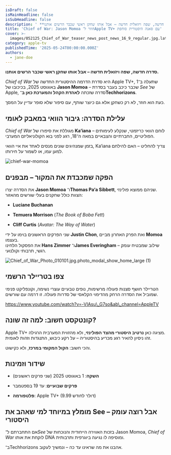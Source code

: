 ```yaml
---
isDraft: false
isMainHeadline: false
isSubHeadline: false
description: ' **סדרה חדשה, שפה ויזואלית חדשה – אבל אותו שחקן ראשי שכבר הרשים אותנו.**  _Chief of War_ היא סדרת הדרמה ההיסטורית החדשה של Apple TV+, שתעלה '
title: 'Chief of War: Jason Momoa חוזר ל־Apple TV+ עם סאגה היסטורית סוחפת'
cover: >-
  images/052125_Chief_of_War_teaser_news_post_news_16_9_regular.jpg.latest_news_og.webp
category: apple-tv
publishedTime: '2025-05-24T00:00:00.000Z'
authors:
  - jane-doe
---
```


**סדרה חדשה, שפה ויזואלית חדשה – אבל אותו שחקן ראשי שכבר הרשים אותנו.**

_Chief of War_ היא סדרת הדרמה ההיסטורית החדשה של Apple TV+, שתעלה ב־1 באוגוסט 2025, בכיכובו של **Jason Momoa** – שכבר כיכב בעבר בסדרת _See_ של Apple, סדרה שזכתה **לאהדת הקהל והמערכת כאן ב־Techhorizons**.

כעת הוא חוזר, לא רק כשחקן אלא גם כיוצר שותף, עם סיפור שלא סופר עדיין על המסך.

## **עלילת הסדרה: גיבור הוואי במאבק לאומי**

_Chief of War_ מגוללת את סיפורו של **Ka‘iana** – לוחם הוואי כריזמטי, שנקלע לעימותים הפוליטיים, החברתיים והצבאיים במאה ה־18, רגע לפני בוא הקולוניאליזם המערבי.

בזמן שמנהיגים שונים מנסים לאחד את איי הוואי, Ka‘iana צריך להחליט – האם להילחם למען עמו, או לשמור על חירותו.

![chief-war-momoa](images/p28468319_b_h8_ac.webp)

## **הפקה שמכבדת את המקור – מבפנים**

את הסדרה יצרו **Jason Momoa** ו־**Thomas Pa‘a Sibbett**, שניהם ממוצא פולינזי.  
הצוות כולל שחקנים בעלי שורשים מהאזור:

- **Luciane Buchanan**
    
- **Temuera Morrison** (_The Book of Boba Fett_)
    
- **Cliff Curtis** (_Avatar: The Way of Water_)
    

שני הפרקים הראשונים בוימו על ידי **Justin Chon**, ואת הפרק האחרון מביים **Momoa** בעצמו.  
את הפסקול הלחינו **Hans Zimmer** ו־**James Everingham** – שילוב שמבטיח עומק רגשי, תרבותי וקולנועי.

![Chief_of_War_Photo_010101.jpg.photo_modal_show_home_large (1)](images/Chief_of_War_Photo_010101.jpg.photo_modal_show_home_large-1-1600x900.webp)

## **צפו בטריילר הרשמי**

הטריילר חושף סצנות פעולה מרשימות, נופים טבעיים עוצרי נשימה, וקונפליקט פנימי שמוביל את הסדרה הרחק מהדימוי הקלאסי של סדרות פעולה. זו דרמה עם שורשים.

https://www.youtube.com/watch?v=-VIAsu\_G7so&ab\_channel=AppleTV

## **קונטקסט חשוב: למה זה שונה?**

Apple TV+ מציגה כאן **נרטיב היסטורי מהצד הפולינזי**, ולא מהזווית המערבית הרגילה.  
זהו ניסיון להאיר רגע מכריע בהיסטוריה – על רקע כיבוש, התנגדות וזהות לאומית.

והכי חשוב: **הקול המקומי במרכז**, ולא כקישוט.

## **שידור וזמינות**

- **השקה**: 1 באוגוסט 2025 (שני פרקים ראשונים)
    
- **פרקים שבועיים**: עד 19 בספטמבר
    
- **פלטפורמה**: Apple TV+ (9.99 דולר לחודש)
    

## **מומלץ במיוחד למי שאהב את See – אבל רוצה עומק היסטורי**

אם התחברתם ל־_See_ בזכות האווירה הייחודית והנוכחות של Jason Momoa, _Chief of War_ לוקחת את אותו DNA ומוסיפה לו נגיעה ביוגרפית ותרבותית.

ב־Techhorizons אהבנו את מה שראינו עד כה – ונמשיך לעקוב.
